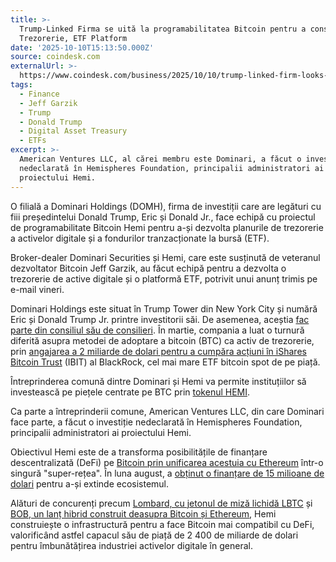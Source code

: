 ```yaml
---
title: >-
  Trump-Linked Firma se uită la programabilitatea Bitcoin pentru a construi BTC
  Trezorerie, ETF Platform
date: '2025-10-10T15:13:50.000Z'
source: coindesk.com
externalUrl: >-
  https://www.coindesk.com/business/2025/10/10/trump-linked-firm-looks-to-bitcoin-programmability-to-build-btc-treasury-etf-platform
tags:
  - Finance
  - Jeff Garzik
  - Trump
  - Donald Trump
  - Digital Asset Treasury
  - ETFs
excerpt: >-
  American Ventures LLC, al cărei membru este Dominari, a făcut o investiție
  nedeclarată în Hemispheres Foundation, principalii administratori ai
  proiectului Hemi.
---
```

O filială a Dominari Holdings (DOMH), firma de investiții care are legături cu fiii președintelui Donald Trump, Eric și Donald Jr., face echipă cu proiectul de programabilitate Bitcoin Hemi pentru a-și dezvolta planurile de trezorerie a activelor digitale și a fondurilor tranzacționate la bursă (ETF).

Broker-dealer Dominari Securities și Hemi, care este susținută de veteranul dezvoltator Bitcoin Jeff Garzik, au făcut echipă pentru a dezvolta o trezorerie de active digitale și o platformă ETF, potrivit unui anunț trimis pe e-mail vineri.

Dominari Holdings este situat în Trump Tower din New York City și numără Eric și Donald Trump Jr. printre investitorii săi. De asemenea, aceștia [fac parte din consiliul său de consilieri](https://www.barrons.com/articles/eric-donald-trump-jr-dominari-holdings-stock-07c6b454). În martie, compania a luat o turnură diferită asupra metodei de adoptare a bitcoin (BTC) ca activ de trezorerie, prin [angajarea a 2 miliarde de dolari pentru a cumpăra acțiuni în iShares Bitcoin Trust](https://www.coindesk.com/business/2025/03/28/a-public-company-boasting-trump-s-sons-on-advisory-board-is-buying-blackrock-bitcoin-etfs) (IBIT) al BlackRock, cel mai mare ETF bitcoin spot de pe piață.

Întreprinderea comună dintre Dominari și Hemi va permite instituțiilor să investească pe piețele centrate pe BTC prin [tokenul HEMI](https://www.coingecko.com/en/coins/hemi).

Ca parte a întreprinderii comune, American Ventures LLC, din care Dominari face parte, a făcut o investiție nedeclarată în Hemispheres Foundation, principalii administratori ai proiectului Hemi.

Obiectivul Hemi este de a transforma posibilitățile de finanțare descentralizată (DeFi) pe [Bitcoin prin unificarea acestuia cu Ethereum](https://www.coindesk.com/tech/2025/03/12/binance-labs-backed-network-hemi-debuts-usd440m-mainnet-to-unify-bitcoin-ethereum) într-o singură "super-rețea". În luna august, a [obținut o finanțare de 15 milioane de dolari](https://www.coindesk.com/tech/2025/08/27/hemi-labs-raises-usd15m-to-expand-bitcoin-programmability) pentru a-și extinde ecosistemul.

Alături de concurenți precum [Lombard, cu jetonul de miză lichidă LBTC](https://www.coindesk.com/tech/2025/08/23/bitcoin-liquid-staking-gains-momentum-as-lombard-launches-bard-token-and-foundation) și [BOB, un lanț hibrid construit deasupra Bitcoin și Ethereum](https://www.coindesk.com/business/2025/09/30/bitcoin-defi-project-bob-and-layerzero-enable-native-bitcoin-transfers-across-11-major-blockchains), Hemi construiește o infrastructură pentru a face Bitcoin mai compatibil cu DeFi, valorificând astfel capacul său de piață de 2 400 de miliarde de dolari pentru îmbunătățirea industriei activelor digitale în general.
